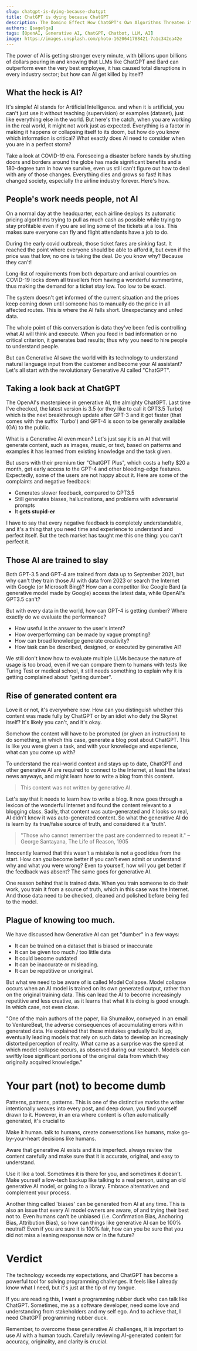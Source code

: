 ```yaml
---
slug: chatgpt-is-dying-because-chatgpt
title: ChatGPT is dying because ChatGPT
description: The Domino Effect How ChatGPT's Own Algorithms Threaten its Existence
authors: [sagelga]
tags: [OpenAI, Generative AI, ChatGPT, Chatbot, LLM, AI]
image: https://images.unsplash.com/photo-1620641788421-7a1c342ea42e
---
```



The power of AI is getting stronger every minute, with billions upon billions of dollars pouring in and knowing that LLMs like ChatGPT and Bard can outperform even the very best employee, it has caused total disruptions in every industry sector; but how can AI get killed by itself?

<!--truncate-->

## What the heck is AI?

It's simple! AI stands for Artificial Intelligence. and when it is artificial, you can't just use it without teaching (supervision) or examples (dataset), just like everything else in the world. But here's the catch, when you are working in the real world, it might not work just as expected. Everything is a factor in making it happens or collapsing itself to its doom, but how do you know which information is critical? What exactly does AI need to consider when you are in a perfect storm?

Take a look at COVID-19 era. Foreseeing a disaster before hands by shutting doors and borders around the globe has made significant benefits and a 180-degree turn in how we survive, even us still can't figure out how to deal with any of those changes. Everything dies and grows so fast! It has changed society, especially the airline industry forever. Here's how.

## People's work needs people, not AI

On a normal day at the headquarter, each airline deploys its automatic pricing algorithms trying to pull as much cash as possible while trying to stay profitable even if you are selling some of the tickets at a loss. This makes sure everyone can fly and flight attendants have a job to do.

During the early covid outbreak, those ticket fares are sinking fast. It reached the point where everyone should be able to afford it, but even if the price was that low, no one is taking the deal. Do you know why? Because they can't!

Long-list of requirements from both departure and arrival countries on COVID-19 locks down all travellers from having a wonderful summertime, thus making the demand for a ticket stay low. Too low to be exact.

<OptimizedImage
    src="photo-1509541206217-cde45c41aa6d_dvhvmb"
    alt="Image by Unsplash"
/>

The system doesn't get informed of the current situation and the prices keep coming down until someone has to manually do the price in all affected routes. This is where the AI falls short. Unexpectancy and unfed data.

The whole point of this conversation is data they've been fed is controlling what AI will think and execute. When you feed in bad information or no critical criterion, it generates bad results; thus why you need to hire people to understand people.

But can Generative AI save the world with its technology to understand natural language input from the customer and become your AI assistant? Let's all start with the revolutionary Generative AI called "ChatGPT".

## Taking a look back at ChatGPT

The OpenAI's masterpiece in generative AI, the almighty ChatGPT. Last time I've checked, the latest version is 3.5 (or they like to call it GPT3.5 Turbo) which is the next breakthrough update after GPT-3 and it got faster (that comes with the suffix 'Turbo') and GPT-4 is soon to be generally available (GA) to the public.

What is a Generative AI even mean? Let's just say it is an AI that will generate content, such as images, music, or text, based on patterns and examples it has learned from existing knowledge and the task given.

But users with their premium tier "ChatGPT Plus", which costs a hefty $20 a month, get early access to the GPT-4 and other bleeding-edge features. Expectedly, some of the users are not happy about it. Here are some of the complaints and negative feedback:

-   Generates slower feedback, compared to GPT3.5
-   Still generates biases, hallucinations, and problems with adversarial prompts
-   It **gets stupid-er**

I have to say that every negative feedback is completely understandable, and it's a thing that you need time and experience to understand and perfect itself. But the tech market has taught me this one thing: you can't perfect it.

## Those AI are trained to slay

Both GPT-3.5 and GPT-4 are trained from data up to September 2021, but why can't they train those AI with data from 2023 or search the Internet with Google (or Microsoft Bing)? How can a competitor like Google Bard (a generative model made by Google) access the latest data, while OpenAI's GPT3.5 can't?

But with every data in the world, how can GPT-4 is getting dumber? Where exactly do we evaluate the performance?

-   How useful is the answer to the user's intent?
-   How overperforming can be made by vague prompting?
-   How can broad knowledge generate creativity?
-   How task can be described, designed, or executed by generative AI?

We still don't know how to evaluate multiple LLMs because the nature of usage is too broad, even if we can compare them to humans with tests like Turing Test or medical school, it still needs something to explain why it is getting complained about "getting dumber".

## Rise of generated content era

Love it or not, it's everywhere now. How can you distinguish whether this content was made fully by ChatGPT or by an idiot who defy the Skynet itself? It's likely you can't, and it's okay.

Somehow the content will have to be prompted (or given an instruction) to do something, in which this case, generate a blog post about ChatGPT. This is like you were given a task, and with your knowledge and experience, what can you come up with?

<OptimizedImage src="photo-1677696797025-e6a40f6c714d_lsedat" />

To understand the real-world context and stays up to date, ChatGPT and other generative AI are required to connect to the Internet, at least the latest news anyways, and might learn how to write a blog from this content.

> This content was not written by generative AI.

Let's say that it needs to learn how to write a blog. It now goes through a lexicon of the wonderful Internet and found the content relevant to a blogging class. Sadly, that content was auto-generated and it looks so real, AI didn't know it was auto-generated content. So what the generative AI do is learn by its true/false source of truth, and considered it a 'truth'.

> "Those who cannot remember the past are condemned to repeat it."
> – George Santayana, The Life of Reason, 1905

Innocently learned that this wasn't a mistake is not a good idea from the start. How can you become better if you can't even admit or understand why and what you were wrong? Even to yourself, how will you get better if the feedback was absent? The same goes for generative AI.

One reason behind that is trained data. When you train someone to do their work, you train it from a source of truth, which in this case was the Internet. And those data need to be checked, cleaned and polished before being fed to the model.

## Plague of knowing too much.

We have discussed how Generative AI can get "dumber" in a few ways:

-   It can be trained on a dataset that is biased or inaccurate
-   It can be given too much / too little data
-   It could become outdated
-   It can be inaccurate or misleading.
-   It can be repetitive or unoriginal.

But what we need to be aware of is called Model Collapse. Model collapse occurs when an AI model is trained on its own generated output, rather than on the original training data. This can lead the AI to become increasingly repetitive and less creative, as it learns that what it is doing is good enough. In which case, not even close.

"One of the main authors of the paper, Ilia Shumailov, conveyed in an email to VentureBeat, the adverse consequences of accumulating errors within generated data. He explained that these mistakes gradually build up, eventually leading models that rely on such data to develop an increasingly distorted perception of reality. What came as a surprise was the speed at which model collapse occurs, as observed during our research. Models can swiftly lose significant portions of the original data from which they originally acquired knowledge."

# Your part (not) to become dumb

Patterns, patterns, patterns. This is one of the distinctive marks the writer intentionally weaves into every post, and deep down, you find yourself drawn to it. However, in an era where content is often automatically generated, it's crucial to

Make it human. talk to humans, create conversations like humans, make go-by-your-heart decisions like humans.

Aware that generative AI exists and it is imperfect. always review the content carefully and make sure that it is accurate, original, and easy to understand.

Use it like a tool. Sometimes it is there for you, and sometimes it doesn't. Make yourself a low-tech backup like talking to a real person, using an old generative AI model, or going to a library. Embrace alternatives and complement your process.

Another thing called 'biases' can be generated from AI at any time. This is also an issue that every AI model owners are aware, of and trying their best not to. Even humans can't be unbiased (i.e. Confirmation Bias, Anchoring Bias, Attribution Bias), so how can things like generative AI can be 100% neutral? Even if you are sure it is 100% fair, how can you be sure that you did not miss a leaning response now or in the future?

# Verdict

The technology exceeds my expectations, and ChatGPT has become a powerful tool for solving programming challenges. It feels like I already know what I need, but it's just at the tip of my tongue.

If you are reading this, I want a programming rubber duck who can talk like ChatGPT. Sometimes, me as a software developer, need some love and understanding from stakeholders and my self ego. And to achieve that, I need ChatGPT programming rubber duck.

Remember, to overcome these generative AI challenges, it is important to use AI with a human touch. Carefully reviewing AI-generated content for accuracy, originality, and clarity is crucial.
